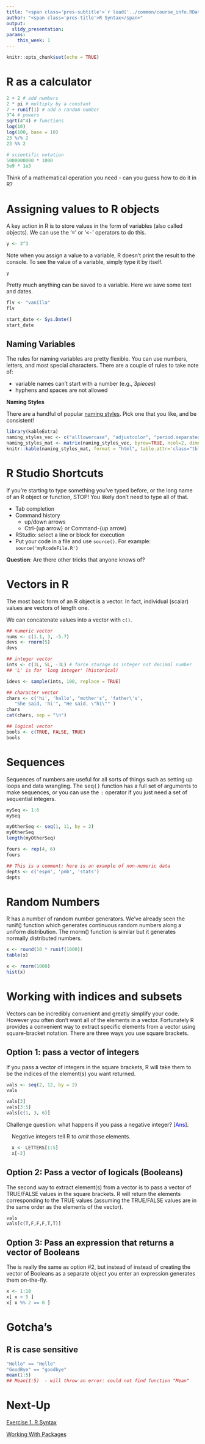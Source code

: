 ```yaml
---
title: "<span class='pres-subtitle'>`r load('../common/course_info.RData'); lstCI$course_title`</span><br/><span class='pres-date'>`r lstCI[[paste0('class0', params$this_week)]]`</span>"
author: "<span class='pres-title'>R Syntax</span>"
output: 
  slidy_presentation:
params:
    this_week: 1
---
```


```r
knitr::opts_chunk$set(echo = TRUE)
```

# R as a calculator

```r
2 + 2 # add numbers
2 * pi # multiply by a constant
7 + runif(1) # add a random number
3^4 # powers
sqrt(4^4) # functions
log(10)
log(100, base = 10)
23 %/% 2 
23 %% 2

# scientific notation
5000000000 * 1000
5e9 * 1e3
```

Think of a mathematical operation you need - can you guess how to do it in R?

# Assigning values to R objects

A key action in R is to store values in the form of variables (also called objects). We can use the '<tt>=</tt>' or '<tt><-</tt>' operators to do this.

```r
y <- 3^3
```

Note when you assign a value to a variable, R doesn't print the result to the console. To see the value of a variable, simply type it by itself.

```r
y
```

Pretty much anything can be saved to a variable. Here we save some text and dates.

```r
flv <- "vanilla"
flv

start_date <- Sys.Date()
start_date
```

## Naming Variables

The rules for naming variables are pretty flexible. You can use numbers, letters, and most special characters. There are a couple of rules to take note of:

<div class="indented2">
- variable names can't start with a number (e.g., *3pieces*)  
- hyphens and spaces are not allowed
</div>

__Naming Styles__

There are a handful of popular  [naming styles](https://www.r-bloggers.com/consistent-naming-conventions-in-r/){target="_blank"}. Pick one that you like, and be consistent! 

```r
library(kableExtra)
naming_styles_vec <- c("alllowercase", "adjustcolor", "period.separated", "shoe.size", "underscore_separated", "numeric_version", "lowerCamelCase", "addTaskCallback", "UpperCamelCase", "SignatureMethod")
naming_styles_mat <- matrix(naming_styles_vec, byrow=TRUE, ncol=2, dimnames=list(1:(length(naming_styles_vec)/2), c("Style", "Example")))
knitr::kable(naming_styles_mat, format = "html", table.attr='class="tbl_compact"') %>% column_spec(column=2, monospace = TRUE)
```

# R Studio Shortcuts

If you're starting to type something you've typed before, or the long name of an R object or function, STOP!  You likely don't need to type all of that.

- Tab completion
- Command history 
    * up/down arrows
    * Ctrl-{up arrow} or Command-{up arrow}
- RStudio: select a line or block for execution
- Put your code in a file and use `source()`. For example: `source('myRcodeFile.R')`

**Question**: Are there other tricks that anyone knows of?

# Vectors in R

The most basic form of an R object is a vector. In fact, individual (scalar) values are vectors of length one. 

We can concatenate values into a vector with `c()`.

```r
## numeric vector
nums <- c(1.1, 3, -5.7)
devs <- rnorm(5)
devs

## integer vector
ints <- c(1L, 5L, -3L) # force storage as integer not decimal number
## 'L' is for 'long integer' (historical)

idevs <- sample(ints, 100, replace = TRUE)

## character vector
chars <- c('hi', 'hallo', "mother's", 'father\'s', 
   "She said, 'hi'", "He said, \"hi\"" )
chars
cat(chars, sep = "\n")

## logical vector
bools <- c(TRUE, FALSE, TRUE)
bools
```

# Sequences

Sequences of numbers are useful for all sorts of things such as setting up loops and data wrangling. The <tt>seq()</tt> function has a full set of arguments to make sequences, or you can use the <tt>:</tt> operator if you just need a set of sequential integers.    

```r
mySeq <- 1:6
mySeq

myOtherSeq <- seq(1, 11, by = 2)
myOtherSeq
length(myOtherSeq)

fours <- rep(4, 6)
fours

## This is a comment: here is an example of non-numeric data
depts <- c('espm', 'pmb', 'stats')
depts
```

# Random Numbers

R has a number of random number generators. We've already seen the runif() function which generates continuous random numbers along a uniform distribution. The rnorm() function is similar but it generates normally distributed numbers.

```r
x <- round(10 * runif(1000))
table(x)

x <- rnorm(1000)
hist(x)
```


# Working with indices and subsets

Vectors can be incredibly convenient and greatly simplify your code. However you often don't want all of the elements in a vector. Fortunately R provides a convenient way to extract specific elements from a vector using square-bracket notation. There are three ways you use square brackets.

## Option 1: pass a vector of integers

If you pass a vector of integers in the square brackets, R will take them to be the indices of the element(s) you want returned.

```r
vals <- seq(2, 12, by = 2)
vals

vals[3]
vals[3:5]
vals[c(1, 3, 6)]
```

Challenge question: what happens if you pass a negative integer? [<span id="qtn_tismynn" class="showhide" style="cursor: pointer; color:blue;" onclick="showHide('tismynn');return false;">Ans</span>].

<div id="tismynn" class="answer-code" style="margin-left:1em;">
Negative integers tell R to *omit* those elements.

```r
x <- LETTERS[1:5]
x[-2]
```
</div>

## Option 2: Pass a vector of logicals (Booleans)

The second way to extract element(s) from a vector is to pass a vector of TRUE/FALSE values in the square brackets. R will return the elements corresponding to the TRUE values (assuming the TRUE/FALSE values are in the same order as the elements of the vector).

```r
vals
vals[c(T,F,F,F,T,T)]
```

## Option 3: Pass an expression that returns a vector of Booleans

The is really the same as option #2, but instead of instead of creating the vector of Booleans as a separate object you enter an expression generates them on-the-fly.

```r
x <- 1:10
x[ x > 5 ]
x[ x %% 2 == 0 ]
```

# Gotcha's

## R  is case sensitive

```r
"Hello" == "Hello"
"GoodBye" == "goodbye"
mean(1:5)
## Mean(1:5)  - will throw an error: could not find function "Mean"
```

# Next-Up

[Exercise 1. R Syntax](../exercises/ex01_basicr.html){target="_blank"}

[Working With Packages](part01c_packages.html)
